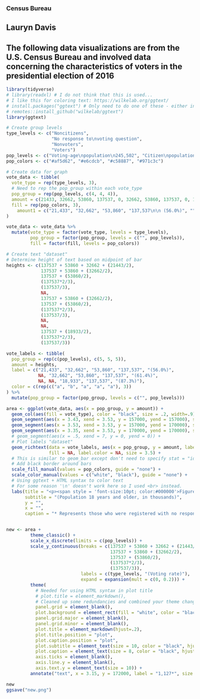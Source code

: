### Census Bureau
## Lauryn Davis 
## The following data visualizations are from the U.S. Census Bureau and involved data concerning the characteristics of voters in the presidential election of 2016
```r
library(tidyverse)
# library(readxl) # I do not think that this is used...
# I like this for coloring text: https://wilkelab.org/ggtext/
# install.packages("ggtext") # Only need to do one of these - either install.packages or install_github
# remotes::install_github("wilkelab/ggtext")
library(ggtext)
```

```r
# Create group levels
type_levels <- c("Noncitizens", 
                 "No response to\nvoting question", 
                 "Nonvoters", 
                 "Voters")
pop_levels <- c("Voting-age\npopulation\n245,502", "Citizen\npopulation\n224,059", "Registered\npopulation\n157,596")
pop_colors <- c("#af5d62", "#e6cdcb", "#c58887", "#971c3c")

# Create data for graph
vote_data <- tibble(
  vote_type = rep(type_levels, 3),
  # Need to rep the pop_group within each vote_type
  pop_group = rep(pop_levels, c(4, 4, 4)),
  amount = c(21433, 32662, 53860, 137537, 0, 32662, 53860, 137537, 0, 1127, 18933, 137537),
  fill = rep(pop_colors, 3),
    amount1 = c("21,433", "32,662", "53,860", "137,537\n\n (56.0%)", "", "32,662", "53,860", "137,537\n\n(61.4%)", "", "", "18,933", "137,537\n\n(87.3%)")
)

vote_data <- vote_data %>% 
  mutate(vote_type = factor(vote_type, levels = type_levels),
         pop_group = factor(pop_group, levels = c("", pop_levels)),
         fill = factor(fill, levels = pop_colors))

# Create text "dataset"
# Determine height of text based on midpoint of bar
heights <- c(137537 + 53860 + 32662 + (21443/2),
             137537 + 53860 + (32662/2),
             137537 + (53860/2),
             (137537*2/3),
             (137537/3),
             NA,
             137537 + 53860 + (32662/2),
             137537 + (53860/2),
             (137537*2/3),
             (137537/3),
             NA,
             NA,
             137537 + (18933/2),
             (137537*2/3),
             (137537/3))

vote_labels <- tibble(
  pop_group = rep(c(pop_levels), c(5, 5, 5)),
  amount = heights,
  label = c("21,433", "32,662", "53,860", "137,537", "(56.0%)", 
            NA, "32,662", "53,860", "137,537", "(61.4%)", 
            NA, NA, "18,933", "137,537", "(87.3%)"),
  color = c(rep(c("a", "b", "a", "a", "a"), 3))
) %>% 
  mutate(pop_group = factor(pop_group, levels = c("", pop_levels)))

area <- ggplot(vote_data, aes(x = pop_group, y = amount)) +
  geom_col(aes(fill = vote_type), color = "black", size = .2, width=.9) +
  geom_segment(aes(x = 3.43, xend = 3.53, y = 157000, yend = 157000), size=.1) +
  geom_segment(aes(x = 3.53, xend = 3.53, y = 157000, yend = 170000), size= .05) +
  geom_segment(aes(x = 3.35, xend = 3.53, y = 170000, yend = 170000), size=.1) +
  # geom_segment(aes(x = .5, xend = 7, y = 0, yend = 0)) +
  # Plot labels "dataset"
  geom_richtext(data = vote_labels, aes(x = pop_group, y = amount, label = label, color = color),
                fill = NA, label.color = NA, size = 3.5) +
  # This is similar to geom_bar except don't need to specify stat = "identity"
  # Add black border around bars
  scale_fill_manual(values = pop_colors, guide = "none") +
  scale_color_manual(values = c("white", "black"), guide = "none") +
  # Using ggtext + HTML syntax to color text
  # For some reason '\n' doesn't work here so I used <br> instead.
  labs(title = "<p><span style = 'font-size:10pt; color:#000000'>Figure 1.</span></p><p><span style = 'font-size:12pt; color:#a21e3c'><b>Voters Among the Total, Citizen, and Registered</p><p><span style = 'font-size:12pt; color:#a21e3c'><b>Voting-Age Population: 2016</span></p>",
       subtitle = "(Population 18 years and older, in thousands)",
       y = "",
       x = "",
       caption = "* Represents those who were registered with no response to initial voting question.\nSource: U.S. Census Bureau, Current Population Survey, November 2016")


new <- area +
         theme_classic() +
         scale_x_discrete(limits = c(pop_levels)) + 
         scale_y_continuous(breaks = c(137537 + 53860 + 32662 + (21443/2),
                                       137537 + 53860 + (32662/2),
                                       137537 + (53860/2),
                                       (137537*2/3),
                                       (137537/3)), 
                            labels = c(type_levels, "(Voting rate)"),
                            expand = expansion(mult = c(0, 0.2))) + 
         theme(
           # Needed for using HTML syntax in plot title
           # plot.title = element_markdown(), 
           # Cleaned up some redundancies and combined your theme changes into one layer
           panel.grid = element_blank(),
           plot.background = element_rect(fill = "white", color = "black"),
           panel.grid.major = element_blank(),
           panel.grid.minor = element_blank(),
           plot.title = element_markdown(hjust=.2),
           plot.title.position = "plot",
           plot.caption.position = "plot",
           plot.subtitle = element_text(size = 10, color = "black", hjust=.1), 
           plot.caption = element_text(size = 8, color = "black", hjust = 0),
           axis.ticks = element_blank(),
           axis.line.y = element_blank(),
           axis.text.y = element_text(size = 10)) +
         annotate("text", x = 3.15, y = 172000, label = "1,127*", size = 3.5) 

new
ggsave("new.png")
```

